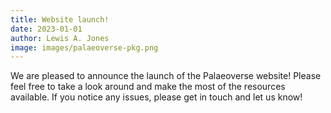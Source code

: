 ```yaml
---
title: Website launch!
date: 2023-01-01
author: Lewis A. Jones
image: images/palaeoverse-pkg.png
---
```


We are pleased to announce the launch of the Palaeoverse website! Please feel free to take a look around and make the most of the resources available. If you notice any issues, please get in touch and let us know!
